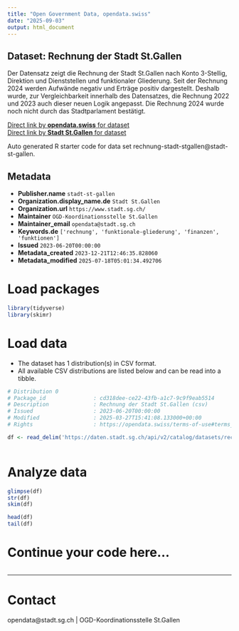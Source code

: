 ```yaml
---
title: "Open Government Data, opendata.swiss"
date: "2025-09-03"
output: html_document
---
```


## Dataset: Rechnung der Stadt St.Gallen

Der Datensatz zeigt die Rechnung der Stadt St.Gallen nach Konto 3-Stellig, Direktion und Dienststellen und funktionaler Gliederung. Seit der Rechnung 2024 werden Aufwände negativ und Erträge positiv dargestellt. Deshalb wurde, zur Vergleichbarkeit innerhalb des Datensatzes, die Rechnung 2022 und 2023 auch dieser neuen Logik angepasst. Die Rechnung 2024 wurde noch nicht durch das Stadtparlament
bestätigt.

[Direct link by **opendata.swiss** for dataset](https://opendata.swiss/de/dataset/rechnung-der-stadt-st-gallen)<br>
[Direct link by **Stadt St.Gallen** for dataset](https://daten.stadt.sg.ch/explore/dataset/rechnung-stadt-stgallen/)

Auto generated R starter code for data set rechnung-stadt-stgallen@stadt-st-gallen.

## Metadata

- **Publisher.name** `stadt-st-gallen`
- **Organization.display_name.de** `Stadt St.Gallen`
- **Organization.url** `https://www.stadt.sg.ch/`
- **Maintainer** `OGD-Koordinationsstelle St.Gallen`
- **Maintainer_email** `opendata@stadt.sg.ch`
- **Keywords.de** `['rechnung', 'funktionale-gliederung', 'finanzen', 'funktionen']`
- **Issued** `2023-06-20T00:00:00`
- **Metadata_created** `2023-12-21T12:46:35.828060`
- **Metadata_modified** `2025-07-18T05:01:34.492706`


# Load packages

```r

library(tidyverse)
library(skimr)

```

# Load data

-   The dataset has 1 distribution(s) in CSV format.
-   All available CSV distributions are listed below and can be read into a tibble.

```r

# Distribution 0
# Package_id               : cd318dee-ce22-43fb-a1c7-9c9f9eab5514
# Description              : Rechnung der Stadt St.Gallen (csv)
# Issued                   : 2023-06-20T00:00:00
# Modified                 : 2025-03-27T15:41:08.133000+00:00
# Rights                   : https://opendata.swiss/terms-of-use#terms_by

df <- read_delim('https://daten.stadt.sg.ch/api/v2/catalog/datasets/rechnung-stadt-stgallen/exports/csv?use_labels=true')



```

# Analyze data

```r

glimpse(df)
str(df)
skim(df)

head(df)
tail(df)

```

# Continue your code here...

```r

```

------------------------------------------------------------------------

# Contact

opendata@stadt.sg.ch | OGD-Koordinationsstelle St.Gallen
